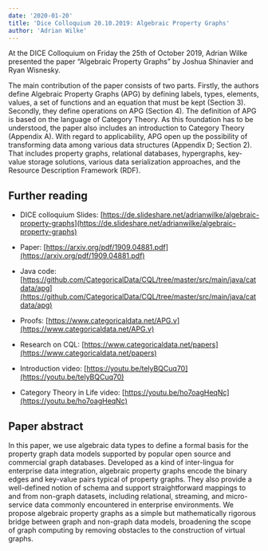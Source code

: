 ```yaml
---
date: '2020-01-20'
title: 'Dice Colloquium 20.10.2019: Algebraic Property Graphs'
author: 'Adrian Wilke'
---
```


At the DICE Colloquium on Friday the 25th of October 2019, Adrian Wilke presented the paper “Algebraic Property Graphs” by Joshua Shinavier and Ryan Wisnesky.

  

The main contribution of the paper consists of two parts. Firstly, the authors define Algebraic Property Graphs (APG) by defining labels, types, elements, values, a set of functions and an equation that must be kept (Section 3). Secondly, they define operations on APG (Section 4). The definition of APG is based on the language of Category Theory. As this foundation has to be understood, the paper also includes an introduction to Category Theory (Appendix A). With regard to applicability, APG open up the possibility of transforming data among various data structures (Appendix D; Section 2). That includes property graphs, relational databases, hypergraphs, key-value storage solutions, various data serialization approaches, and the Resource Description Framework (RDF).

## Further reading

-   DICE colloquium Slides: [https://de.slideshare.net/adrianwilke/algebraic-property-graphs](https://de.slideshare.net/adrianwilke/algebraic-property-graphs)
    
-   Paper: [https://arxiv.org/pdf/1909.04881.pdf](https://arxiv.org/pdf/1909.04881.pdf)
    
-   Java code: [https://github.com/CategoricalData/CQL/tree/master/src/main/java/catdata/apg](https://github.com/CategoricalData/CQL/tree/master/src/main/java/catdata/apg)
    
-   Proofs: [https://www.categoricaldata.net/APG.v](https://www.categoricaldata.net/APG.v)
    
-   Research on CQL: [https://www.categoricaldata.net/papers](https://www.categoricaldata.net/papers)
    
-   Introduction video: [https://youtu.be/telyBQCuq70](https://youtu.be/telyBQCuq70)
    
-   Category Theory in Life video: [https://youtu.be/ho7oagHeqNc](https://youtu.be/ho7oagHeqNc)
    

## Paper abstract

In this paper, we use algebraic data types to define a formal basis for the property graph data models supported by popular open source and commercial graph databases. Developed as a kind of inter-lingua for enterprise data integration, algebraic property graphs encode the binary edges and key-value pairs typical of property graphs. They also provide a well-defined notion of schema and support straightforward mappings to and from non-graph datasets, including relational, streaming, and micro-service data commonly encountered in enterprise environments. We propose algebraic property graphs as a simple but mathematically rigorous bridge between graph and non-graph data models, broadening the scope of graph computing by removing obstacles to the construction of virtual graphs.
